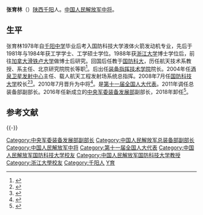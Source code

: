 '''张育林'''（{{bd|1958年|1月}}）[[陕西省|陕西]][[千阳县|千阳]]人。[[中国人民解放军中将|中国人民解放军中将]]。

==生平==
张育林1978年自[[千阳中学|千阳中学]]毕业后考入国防科技大学液体火箭发动机专业，先后于1981年与1984年获工学学士、工学硕士学位。1988年获[[浙江大学|浙江大学]]博士学位后，前往[[加拿大|加拿大]][[滑铁卢大学|滑铁卢大学]]做博士后研究。回国后任教于[[中国人民解放军国防科技大学|国防科大]]，历任航天技术系教授、系主任、北京研究院院长等职<ref>{{cite web|url=http://edu.people.com.cn/GB/145827/146352/146416/8811704.html|title=国防科技大学校长张育林个人简历|accessdate=2017-10-21|author=|date=2009-02-16|publisher=人民网|archive-date=2016-03-04|archive-url=https://web.archive.org/web/20160304080608/http://edu.people.com.cn/GB/145827/146352/146416/8811704.html|dead-url=no}}</ref>。后出任[[中国人民解放军战略支援部队航天工程大学|装备指挥技术学院]]院长。2004年任[[中国酒泉卫星发射中心|酒泉卫星发射中心]]主任、载人航天工程发射场系统总指挥。2008年7月任[[中国人民解放军国防科技大学|国防科技大学]]校长<ref>{{cite web|url=http://www.cnsa.gov.cn/n615708/n942529/n942861/70240.html|title=酒泉卫星发射中心主任张育林追梦飞天|accessdate=2017-10-21|author=|date=2005-10-26|publisher=国家航天局|deadurl=yes|archiveurl=https://web.archive.org/web/20080501011122/http://www.cnsa.gov.cn/n615708/n942529/n942861/70240.html|archivedate=2008年5月1日|df=}}</ref><ref>{{cite web|url=http://news.cnwest.com/content/2008-09/28/content_1449685.htm|title=从黄土地走出的航天专家—张育林将军|accessdate=2017-10-21|author=|date=2008-09-28|publisher=西部网|archive-url=https://web.archive.org/web/20171022033108/http://news.cnwest.com/content/2008-09/28/content_1449685.htm|archive-date=2017-10-22|dead-url=yes}}</ref>。2010年7月晋升为中将<ref>{{cite web|url=http://www.zaobao.com/wencui/2010/08/hongkong100809d.shtml|title=中国新晋陞21名中将 多为专家学者型将领|accessdate=2017-10-21|author=|date=2010-08-09|publisher=联合早报|archive-date=2010-08-11|archive-url=https://web.archive.org/web/20100811091148/http://zaobao.com/wencui/2010/08/hongkong100809d.shtml|dead-url=no}}</ref>。是[[第十一届全国人民代表大会代表名单|第十一届全国人大代表]]。2011年调任总装备部副部长。2016年任新成立的[[中央军委装备发展部|中央军委装备发展部]]副部长，2018年卸任<ref>{{cite web |title=王兆耀任中央军委装备发展部副部长 张育林卸任 |url=http://news.163.com/18/1029/11/DV9JK2KT0001875N.html |website=网易 |accessdate=2018-10-29 |date=2018-10-29 |archive-date=2019-08-14 |archive-url=https://web.archive.org/web/20190814072301/https://news.163.com/18/1029/11/DV9JK2KT0001875N.html |dead-url=no }}</ref>。

==参考文献==
{{Reflist}}

{{-}}
{{start box}}
{{s-mil|pla}}
{{s-before|[[温熙森|温熙森]]}}
{{s-title|[[中国人民解放军国防科技大学|中国人民解放军国防科技大学]]校长|2008年7月—2011年6月}}
{{s-after|[[杨学军|杨学军]]}}
{{s-before|[[张建启|张建启]]}}
{{s-title|[[中国酒泉卫星发射中心|中国人民解放军第二十试验训练基地]]司令员<br>[[中国酒泉卫星发射中心|中国酒泉卫星发射中心]]主任|2004年—2008年}}
{{s-after|[[崔吉俊|崔吉俊]]}}
{{s-before|[[常显奇|常显奇]]}}
{{s-title|[[中国人民解放军战略支援部队航天工程大学|中国人民解放军装备指挥技术学院]]院长|2002年—2003年}}
{{s-after|[[屠恒章|屠恒章]]}}
{{end box}}

{{DEFAULTSORT:Zhang张}}
[[Category:中央军委装备发展部副部长|Category:中央军委装备发展部副部长]]
[[Category:中国人民解放军总装备部副部长|Category:中国人民解放军总装备部副部长]]
[[Category:中国人民解放军中将|Category:中国人民解放军中将]]
[[Category:第十一届全国人大代表|Category:第十一届全国人大代表]]
[[Category:中国人民解放军国防科技大学校友|Category:中国人民解放军国防科技大学校友]]
[[Category:中国人民解放军国防科技大学教授|Category:中国人民解放军国防科技大学教授]]
[[Category:浙江大學校友|Category:浙江大學校友]]
[[Category:千阳人|Category:千阳人]]
[[Category:张姓|Y育]]